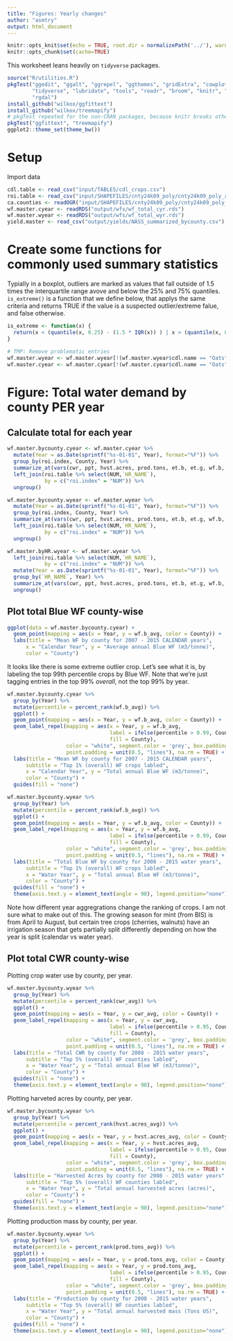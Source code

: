 ```yaml
---
title: "Figures: Yearly changes"
author: "asmtry"
output: html_document
---
```

  
```r
knitr::opts_knit$set(echo = TRUE, root.dir = normalizePath('../'), warning = TRUE, collapse = TRUE)
knitr::opts_chunk$set(cache=TRUE)
```

This worksheet leans heavily on `tidyverse` packages.

```r
source("R/utilities.R")
pkgTest("ggedit", "ggalt", "ggrepel", "ggthemes", "gridExtra", "cowplot", "viridis",
        "tidyverse", "lubridate", "tools", "readr", "broom", "knitr", "devtools",
        "rgdal")
install_github("wilkox/ggfittext")
install_github("wilkox/treemapify")
# pkgTest repeated for the non-CRAN packages, because knitr breaks otherwise
pkgTest("ggfittext", "treemapify")
ggplot2::theme_set(theme_bw())
```

# Setup

Import data
```r
cdl.table <- read_csv("input/TABLES/cdl_crops.csv")                                       # Crop names/attributes
roi.table <- read_csv("input/SHAPEFILES/cnty24k09_poly/cnty24k09_poly_attributes.csv")    # County names/attributes
ca.counties <- readOGR("input/SHAPEFILES/cnty24k09_poly/cnty24k09_poly_simple.shp")
wf.master.cyear <- readRDS("output/wfs/wf_total_cyr.rds")
wf.master.wyear <- readRDS("output/wfs/wf_total_wyr.rds")
yield.master <- read_csv("output/yields/NASS_summarized_bycounty.csv")
```

# Create some functions for commonly used summary statistics

Typially in a boxplot, outliers are marked as values that fall outside of 1.5 times the interquartile range 
avove and below the 25% and 75% quantiles. `is_extreme()` is a function that we define below, that applys the
same criteria and returns TRUE if the value is a suspected outlier/extreme falue, and false otherwise.

```r
is_extreme <- function(x) {
  return(x < (quantile(x, 0.25) - (1.5 * IQR(x)) ) | x > (quantile(x, 0.75) + (1.5 * IQR(x)) ))
}

# TMP: Remove problematic entries
wf.master.wyear <- wf.master.wyear[!(wf.master.wyear$cdl.name == "Oats" & wf.master.wyear$County == "Riverside" & wf.master.wyear$Year == 2009),]
wf.master.cyear <- wf.master.cyear[!(wf.master.cyear$cdl.name == "Oats" & wf.master.cyear$County == "Riverside" & wf.master.cyear$Year == 2009),]
```

# Figure: Total water demand by county PER year
## Calculate total for each year

```r
wf.master.bycounty.cyear <- wf.master.cyear %>%
  mutate(Year = as.Date(sprintf("%s-01-01", Year), format="%F")) %>%
  group_by(roi.index, County, Year) %>%
  summarize_at(vars(cwr, ppt, hvst.acres, prod.tons, et.b, et.g, wf.b, wf.g), funs(avg = "sum")) %>%
  left_join(roi.table %>% select(NUM,`HR_NAME`),
            by = c("roi.index" = "NUM")) %>%
  ungroup()

wf.master.bycounty.wyear <- wf.master.wyear %>%
  mutate(Year = as.Date(sprintf("%s-01-01", Year), format="%F")) %>%
  group_by(roi.index, County, Year) %>%
  summarize_at(vars(cwr, ppt, hvst.acres, prod.tons, et.b, et.g, wf.b, wf.g), funs(avg = "sum")) %>%
  left_join(roi.table %>% select(NUM,`HR_NAME`),
            by = c("roi.index" = "NUM")) %>%
  ungroup()

wf.master.byHR.wyear <- wf.master.wyear %>%
  left_join(roi.table %>% select(NUM,`HR_NAME`),
            by = c("roi.index" = "NUM")) %>%
  mutate(Year = as.Date(sprintf("%s-01-01", Year), format="%F")) %>%
  group_by(`HR_NAME`, Year) %>%
  summarize_at(vars(cwr, ppt, hvst.acres, prod.tons, et.b, et.g, wf.b, wf.g), funs(avg = "sum")) %>%
  ungroup()
```

## Plot total Blue WF county-wise

```r
ggplot(data = wf.master.bycounty.cyear) +
  geom_point(mapping = aes(x = Year, y = wf.b_avg, color = County)) +
  labs(title = "Mean WF by county for 2007 - 2015 CALENDAR years",
      x = "Calendar Year", y = "Average annual Blue WF (m3/tonne)", 
      color = "County")
```

It looks like there is some extreme outlier crop. Let's see what it is, by labeling the top 99th
percentile crops by Blue WF. Note that we're just tagging entries in the top 99% *overall*, not the
top 99% by year.

```r
wf.master.bycounty.cyear %>%
  group_by(Year) %>%
  mutate(percentile = percent_rank(wf.b_avg)) %>%
  ggplot() +
  geom_point(mapping = aes(x = Year, y = wf.b_avg, color = County)) +
  geom_label_repel(mapping = aes(x = Year, y = wf.b_avg, 
                                 label = ifelse(percentile > 0.99, County, NA), 
                                 fill = County), 
                   color = "white", segment.color = 'grey', box.padding = unit(0.35, "lines"), 
                   point.padding = unit(0.5, "lines"), na.rm = TRUE) +
  labs(title = "Mean WF by county for 2007 - 2015 CALENDAR years",
      subtitle = "Top 1% (overall) WF crops labled",
      x = "Calendar Year", y = "Total annual Blue WF (m3/tonne)", 
      color = "County") +
  guides(fill = "none")

wf.master.bycounty.wyear %>%
  group_by(Year) %>%
  mutate(percentile = percent_rank(wf.b_avg)) %>%
  ggplot() +
  geom_point(mapping = aes(x = Year, y = wf.b_avg, color = County)) +
  geom_label_repel(mapping = aes(x = Year, y = wf.b_avg, 
                                 label = ifelse(percentile > 0.99, County, NA), 
                                 fill = County), 
                   color = "white", segment.color = 'grey', box.padding = unit(0.35, "lines"), 
                   point.padding = unit(0.5, "lines"), na.rm = TRUE) +
  labs(title = "Total Blue WF by county for 2008 - 2015 water years",
      subtitle = "Top 1% (overall) WF crops labled",
      x = "Water Year", y = "Total annual Blue WF (m3/tonne)", 
      color = "County") +
  guides(fill = "none") +
  theme(axis.text.y = element_text(angle = 90), legend.position="none")
```

Note how different year aggregrations change the ranking of crops. I am not sure what to make 
out of this. The growing season for mint (from BIS) is from April to August, but certain tree crops 
(cherries, walnuts) have an irrigation season that gets partially split differently depending on 
how the year is split (calendar vs water year).

## Plot total CWR county-wise

Plotting crop water use by county, per year.

```r
wf.master.bycounty.wyear %>%
  group_by(Year) %>%
  mutate(percentile = percent_rank(cwr_avg)) %>%
  ggplot() +
  geom_point(mapping = aes(x = Year, y = cwr_avg, color = County)) +
  geom_label_repel(mapping = aes(x = Year, y = cwr_avg, 
                                 label = ifelse(percentile > 0.95, County, NA), 
                                 fill = County), 
                   color = "white", segment.color = 'grey', box.padding = unit(0.35, "lines"), 
                   point.padding = unit(0.5, "lines"), na.rm = TRUE) +
  labs(title = "Total CWR by county for 2008 - 2015 water years",
      subtitle = "Top 5% (overall) WF counties labled",
      x = "Water Year", y = "Total annual Blue WF (m3/tonne)", 
      color = "County") +
  guides(fill = "none") +
  theme(axis.text.y = element_text(angle = 90), legend.position="none")
```

Plotting harveted acres by county, per year.

```r
wf.master.bycounty.wyear %>%
  group_by(Year) %>%
  mutate(percentile = percent_rank(hvst.acres_avg)) %>%
  ggplot() +
  geom_point(mapping = aes(x = Year, y = hvst.acres_avg, color = County)) +
  geom_label_repel(mapping = aes(x = Year, y = hvst.acres_avg, 
                                 label = ifelse(percentile > 0.95, County, NA), 
                                 fill = County), 
                   color = "white", segment.color = 'grey', box.padding = unit(0.35, "lines"), 
                   point.padding = unit(0.5, "lines"), na.rm = TRUE) +
  labs(title = "Harvested Acres by county for 2008 - 2015 water years",
      subtitle = "Top 5% (overall) WF counties labled",
      x = "Water Year", y = "Total annual harvested acres (acres)", 
      color = "County") +
  guides(fill = "none") +
  theme(axis.text.y = element_text(angle = 90), legend.position="none")
```

Plotting production mass by county, per year.
```r
wf.master.bycounty.wyear %>%
  group_by(Year) %>%
  mutate(percentile = percent_rank(prod.tons_avg)) %>%
  ggplot() +
  geom_point(mapping = aes(x = Year, y = prod.tons_avg, color = County)) +
  geom_label_repel(mapping = aes(x = Year, y = prod.tons_avg, 
                                 label = ifelse(percentile > 0.95, County, NA), 
                                 fill = County), 
                   color = "white", segment.color = 'grey', box.padding = unit(0.35, "lines"), 
                   point.padding = unit(0.5, "lines"), na.rm = TRUE) +
  labs(title = "Production by county for 2008 - 2015 water years",
      subtitle = "Top 5% (overall) WF counties labled",
      x = "Water Year", y = "Total annual harvested mass (Tons US)", 
      color = "County") +
  guides(fill = "none") +
  theme(axis.text.y = element_text(angle = 90), legend.position="none")
```
